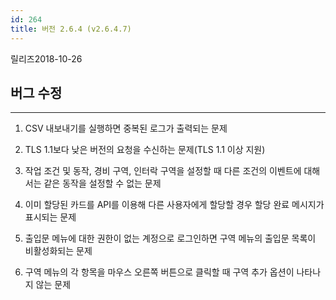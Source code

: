```yaml
---
id: 264
title: 버전 2.6.4 (v2.6.4.7)
---
```


릴리즈<Separator/>2018-10-26

## 버그 수정

---

1. CSV 내보내기를 실행하면 중복된 로그가 출력되는 문제

1. TLS 1.1보다 낮은 버전의 요청을 수신하는 문제(TLS 1.1 이상 지원)

1. 작업 조건 및 동작, 경비 구역, 인터락 구역을 설정할 때 다른 조건의 이벤트에 대해서는 같은 동작을 설정할 수 없는 문제

1. 이미 할당된 카드를 API를 이용해 다른 사용자에게 할당할 경우 할당 완료 메시지가 표시되는 문제

1. 출입문 메뉴에 대한 권한이 없는 계정으로 로그인하면 구역 메뉴의 출입문 목록이 비활성화되는 문제

1. 구역 메뉴의 각 항목을 마우스 오른쪽 버튼으로 클릭할 때 구역 추가 옵션이 나타나지 않는 문제